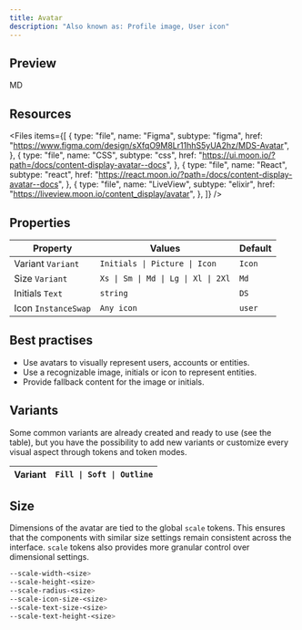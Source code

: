 ```yaml
---
title: Avatar
description: "Also known as: Profile image, User icon"
---
```


## Preview

<div className="w-full bg-primary h-[320px] flex items-center justify-center border border-primary gap-4">
    <div className="moon-avatar">
      MD
    </div>
</div>

## Resources

<Files
  items={[
    {
      type: "file",
      name: "Figma",
      subtype: "figma",
      href: "https://www.figma.com/design/sXfqO9M8Lr11hhS5yUA2hz/MDS-Avatar",
    },
    {
      type: "file",
      name: "CSS",
      subtype: "css",
      href: "https://ui.moon.io/?path=/docs/content-display-avatar--docs",
    },
    {
      type: "file",
      name: "React",
      subtype: "react",
      href: "https://react.moon.io/?path=/docs/content-display-avatar--docs",
    },
    {
      type: "file",
      name: "LiveView",
      subtype: "elixir",
      href: "https://liveview.moon.io/content_display/avatar",
    },
  ]}
/>

## Properties

| **Property**        | **Values**                          | **Default** |
| ------------------- | ----------------------------------- | ----------- |
| Variant `Variant`   | `Initials \| Picture \| Icon`       | `Icon`      |
| Size `Variant`      | `Xs \| Sm \| Md \| Lg \| Xl \| 2Xl` | `Md`        |
| Initials `Text`     | `string`                            | `DS`        |
| Icon `InstanceSwap` | `Any icon`                          | `user`      |

## Best practises

- Use avatars to visually represent users, accounts or entities.
- Use a recognizable image, initials or icon to represent entities.
- Provide fallback content for the image or initials.

## Variants

Some common variants are already created and ready to use (see the table), but you have the possibility to add new variants or customize every visual aspect through tokens and token modes.

| **Variant** | `Fill \| Soft \| Outline` |
| ----------- | ------------------------- |

## Size

Dimensions of the avatar are tied to the global `scale` tokens. This ensures that the components with similar size settings remain consistent across the interface. `scale` tokens also provides more granular control over dimensional settings.

```css:scale.css showLineNumbers
--scale-width-<size>
--scale-height-<size>
--scale-radius-<size>
--scale-icon-size-<size>
--scale-text-size-<size>
--scale-text-height-<size>
```
